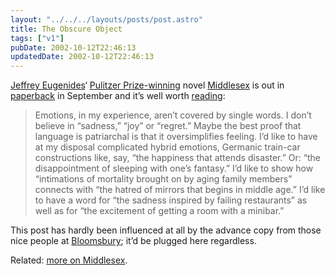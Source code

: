 ```yaml
---
layout: "../../../layouts/posts/post.astro"
title: The Obscure Object
tags: ["v1"]
pubDate: 2002-10-12T22:46:13
updatedDate: 2002-10-12T22:46:13
---
```


[Jeffrey Eugenides][1]&#8216; [Pulitzer Prize-winning][2] novel [Middlesex][3] is out in [paperback][4] in September and it&#8217;s well worth [reading][5]:

> Emotions, in my experience, aren&#8217;t covered by single words. I don&#8217;t believe in &#8220;sadness,&#8221; &#8220;joy&#8221; or &#8220;regret.&#8221; Maybe the best proof that language is patriarchal is that it oversimplifies feeling. I&#8217;d like to have at my disposal complicated hybrid emotions, Germanic train-car constructions like, say, &#8220;the happiness that attends disaster.&#8221; Or: &#8220;the disappointment of sleeping with one&#8217;s fantasy.&#8221; I&#8217;d like to show how &#8220;intimations of mortality brought on by aging family members&#8221; connects with &#8220;the hatred of mirrors that begins in middle age.&#8221; I&#8217;d like to have a word for &#8220;the sadness inspired by failing restaurants&#8221; as well as for &#8220;the excitement of getting a room with a minibar.&#8221;

This post has hardly been influenced at all by the advance copy from those nice people at [Bloomsbury][6]; it&#8217;d be plugged here regardless.

Related: [more on Middlesex][7].

[1]: http://www.jeffreyeugenides.com/
[2]: http://www.pulitzer.org/year/2003/fiction/ "The Pulitzer Prize Winners 2003: Fiction"
[3]: http://www.amazon.co.uk/exec/obidos/ASIN/0747560234/ohsky "Amazon.co.uk: Jeffrey Eugenides' Middlesex (hardcover)"
[4]: http://www.amazon.co.uk/exec/obidos/ASIN/0747561621/ohsky "Amazon.co.uk: Jeffrey Eugenides' Middlesex (paperback)"
[5]: http://www.bloomsburymagazine.com/Authors/microsite.asp?id=214&section=1&aid=472 "Bloomsbury: 'Home movies' - an extract from Middlesex"
[6]: http://www.bloomsbury.com/
[7]: http://anglepoised.com/weblog/entry/000233/ "anglepoised: Clouds Up"

